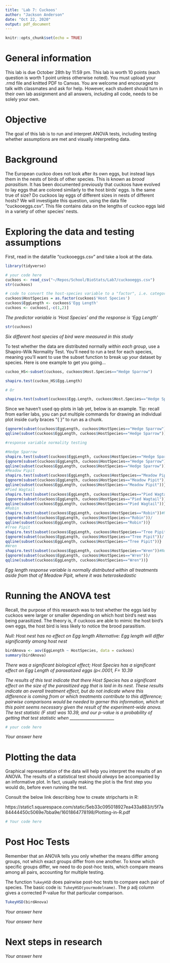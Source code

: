 ```yaml
---
title: 'Lab 7: Cuckoos'
author: "Jackson Anderson"
date: "Oct 22, 2020"
output: pdf_document
---
```


```r
knitr::opts_chunk$set(echo = TRUE)
```
# General information
This lab is due October 28th by 11:59 pm. This lab is worth 10 points (each question is worth 1 point unless otherwise noted). You must upload your .rmd file and knitted PDF to Canvas. You are welcome and encouraged to talk with classmates and ask for help. However, each student should turn in their own lab assignment and all answers, including all code, needs to be solely your own.

# Objective
The goal of this lab is to run and interpret ANOVA tests, including testing whether assumptions are met and visually interpreting data.

# Background
The European cuckoo does not look after its own eggs, but instead lays them in the nests of birds of other species. This is known as *brood parasitism*. It has been documented previously that cuckoos have evolved to lay eggs that are colored similarly to the host birds' eggs. Is the same true of size? Do cuckoos lay eggs of different sizes in nests of different hosts? We will investigate this question, using the data file "cuckooeggs.csv". This file contains data on the lengths of cuckoo eggs laid in a variety of other species' nests.

# Exploring the data and testing assumptions

First, read in the datafile "cuckooeggs.csv" and take a look at the data.

\textcolor{red}{\textbf{Question 1} Look at the structure of the cuckoo data. What is the explanatory variable? What is the response variable?}

```r
library(tidyverse)

```

```r
# your code here
cuckoos <- read_csv("~/Repos/School/BioStats/Lab7/cuckooeggs.csv")
str(cuckoos)

# code to convert the host-species variable to a "factor", i.e. categorical data
cuckoos$HostSpecies = as.factor(cuckoos$'Host Species') 
cuckoos$EggLength <- cuckoos$'Egg Length'
cuckoos <- cuckoos[,-c(1,2)]
```

*The predictor variable is 'Host Species' and the response is 'Egg Length'* 


\textcolor{red}{\textbf{Question 2} How many species of birds were measured in this study? Using the `str` function (on the entire dataframe object) or `levels` function (on the column of interest) is an easy way to check this.}

```r
str(cuckoos)
```

*Six different host species of bird were measured in this study*


To test whether the data are distributed normally *within each group*, use a Shapiro-Wilk Normality Test.  You'll need to run a test for each species, meaning you'll want to use the subset function to break up your dataset by species.  Here is one example to get you going...


```r
cuckoo_HS<-subset(cuckoos, cuckoos$Host.Species=="Hedge Sparrow")

shapiro.test(cuckoo_HS$Egg.Length)

# Or

shapiro.test(subset(cuckoos$Egg.Length, cuckoos$Host.Species=="Hedge Sparrow"))
```


Since we haven't used qq-plots in lab yet, below is an example. Tip: recall from earlier labs, you can put multiple commands for drawing an individual plot inside curly braces "\{ \}" to run as a chunk. 
```r
{qqnorm(subset(cuckoos$EggLength, cuckoos$HostSpecies=="Hedge Sparrow"))
qqline(subset(cuckoos$EggLength, cuckoos$HostSpecies=="Hedge Sparrow"))}
```



\textcolor{red}{\textbf{Question 3} Using the Shapiro-Wilk test for normality, as well as visual inspection of the data (i.e., plotting), evaluate whether cuckoo egg length data is normally distributed *within each group*. Interpret the output of the test.}

```r
#response variable normality testing

#Hedge Sparrow
shapiro.test(subset(cuckoos$EggLength, cuckoos$HostSpecies=="Hedge Sparrow"))#Normal
{qqnorm(subset(cuckoos$EggLength, cuckoos$HostSpecies=="Hedge Sparrow"))/
qqline(subset(cuckoos$EggLength, cuckoos$HostSpecies=="Hedge Sparrow"))}
#Meadow Pipit
shapiro.test(subset(cuckoos$EggLength, cuckoos$HostSpecies=="Meadow Pipit"))#Heteroskedastic
{qqnorm(subset(cuckoos$EggLength, cuckoos$HostSpecies=="Meadow Pipit"))/
qqline(subset(cuckoos$EggLength, cuckoos$HostSpecies=="Meadow Pipit"))}
#Pied Wagtail
shapiro.test(subset(cuckoos$EggLength, cuckoos$HostSpecies=="Pied Wagtail"))#Normal
{qqnorm(subset(cuckoos$EggLength, cuckoos$HostSpecies=="Pied Wagtail"))/
qqline(subset(cuckoos$EggLength, cuckoos$HostSpecies=="Pied Wagtail"))}
#Robin
shapiro.test(subset(cuckoos$EggLength, cuckoos$HostSpecies=="Robin"))#Normal
{qqnorm(subset(cuckoos$EggLength, cuckoos$HostSpecies=="Robin"))/
qqline(subset(cuckoos$EggLength, cuckoos$HostSpecies=="Robin"))}
#Tree Pipit
shapiro.test(subset(cuckoos$EggLength, cuckoos$HostSpecies=="Tree Pipit"))#Normal
{qqnorm(subset(cuckoos$EggLength, cuckoos$HostSpecies=="Tree Pipit"))/
qqline(subset(cuckoos$EggLength, cuckoos$HostSpecies=="Tree Pipit"))}
#Wren
shapiro.test(subset(cuckoos$EggLength, cuckoos$HostSpecies=="Wren"))#Normal
{qqnorm(subset(cuckoos$EggLength, cuckoos$HostSpecies=="Wren"))/
qqline(subset(cuckoos$EggLength, cuckoos$HostSpecies=="Wren"))}
```

*Egg length response variable is normally distributed within all treatments aside from that of Meadow Pipit, where it was heteroskedastic*



# Running the ANOVA test
Recall, the purpose of this research was to test whether the eggs laid by cuckoos were larger or smaller depending on which host bird's nest was being parasitized. The theory is, if cuckoos are able to mimic the host bird's own eggs, the host bird is less likely to notice the brood parasitism. 

\textcolor{red}{\textbf{Question 4} Give the null and alternative hypotheses for an ANOVA which tests whether egg length differs between host species.}

*Null: Host nest has no effect on Egg length*
*Alternative: Egg length will differ significantly among host nest*


\textcolor{red}{\textbf{Question 5} Run an ANOVA using the function given in lecture slides, and save as a variable. Report the test statistic and P-value.}

```r
birdAnova <- aov(EggLength ~ HostSpecies, data = cuckoos)
summary(birdAnova)
```

*There was a significant biological effect; Host Species has a significant effect on Egg Length of parasatized eggs (p<.0001, F= 10.39* 



\textcolor{red}{\textbf{Question 6} Interpret the results of your ANOVA. In your answer, make sure to re-visit the initial question/experimental background, report the test statistic, and explicitly state what the p-value is the probability of.}

*The results of this test indicate that there Host Species has a significant effect on the size of the parasitized egg that is laid in its nest. These results indicate an overall treatment effect, but do not indicate where this difference is coming from or which treatments contribute to this difference; pairwise comparisons would be needed to garner this information, which at this point seems necessary given the result of the experiment-wide anova. The test statistic (F stat) was 10.39, and our p-value is a probability of getting that test statistic when ______________________*




\textcolor{red}{\textbf{Question 7} Besides the assumption of independence and random sampling, what are the assumptions of the ANOVA test? Are they met? You will likely need to do additional coding to evaluate all the assumptions. Tip: if you are missing any necessary packages, install them using $install.packages("package name")$ in the console.}

```r
# your code here
```

*Your answer here*



# Plotting the data
Graphical representation of the data will help you interpret the results of an ANOVA. The results of a statistical test should *always* be accompanied by an informative plot. In fact, usually making the plot is the first step you would do, before even running the test. 

Consult the below link describing how to create stripcharts in R: 

https://static1.squarespace.com/static/5eb33c095018927ea433a883/t/5f7a84444450c5069e7bba9e/1601864778198/Plotting-in-R.pdf

\textcolor{red}{\textbf{Question 8} Create a stripchart to display the egg length data from the cuckoo dataset. Remember to label your axes appropriately. Add error bars (sd or se) and points for each species' mean as demonstrated above. You will have to modify example code to account for 6 groups (species) whereas the examples shown above have different numbers of groups.}

```r
# Your code here
```



# Post Hoc Tests
Remember that an ANOVA tells you only whether the means differ among groups, not which exact groups differ from one another. To know which specific groups differ, we need to do post-hoc tests, which compare means among all pairs, accounting for multiple testing. 

The function `TukeyHSD` does pairwise post-hoc tests to compare each pair of species. The basic code is:  `TukeyHSD(yourmodelname)`. The p adj column gives a corrected P-value for that particular comparison.

\textcolor{red}{\textbf{Question 9} Run a Tukey test on the cuckoo ANOVA model (i.e. the variable you saved above). Are eggs laid in Tree-Pipit nests significantly different than those laid in Robin's nests?}

```r
TukeyHSD(birdAnova)

```

*Your answer here*


\textcolor{red}{\textbf{Question 10} Describe how an F statistic is calculated. What does a large F statistic indicate about your data vs. a small one?}

*Your answer here*


# Next steps in research

\textcolor{red}{\textbf{BONUS (optional)} Re-read the original background presented at the beginning of this lab. What might be an experiment you would run, or additional analyses you would want to conduct to further investigate whether variation in cuckoo egg size is actually an adaptation to disguise their eggs from the host?}

*Your answer here*



